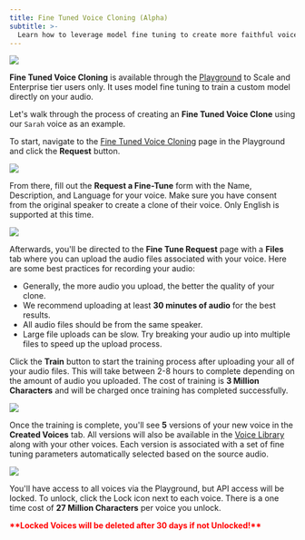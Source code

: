 ```yaml
---
title: Fine Tuned Voice Cloning (Alpha)
subtitle: >-
  Learn how to leverage model fine tuning to create more faithful voice clones.
---
```


<Frame background="subtle">
  <img src="/assets/images/fine-tune.png" />
</Frame>

**Fine Tuned Voice Cloning** is available through the [Playground](https://play.cartesia.ai) to Scale and Enterprise tier users only. It uses model fine tuning to train a custom model directly on your audio.

Let's walk through the process of creating an **Fine Tuned Voice Clone** using our `Sarah` voice as an example.

To start, navigate to the [Fine Tuned Voice Cloning](https://play.cartesia.ai/clone/requests) page in the Playground and click the **Request** button.

<Frame background="subtle">
  <img src="/assets/images/fine-tune-request.png" />
</Frame>

From there, fill out the **Request a Fine-Tune** form with the Name, Description, and Language for your voice. Make sure you have consent from the original speaker to create a clone of their voice. Only English is supported at this time.

<Frame background="subtle">
  <img src="/assets/images/fine-tune-form.png" />
</Frame>

Afterwards, you'll be directed to the **Fine Tune Request** page with a **Files** tab where you can upload the audio files associated with your voice. Here are some best practices for recording your audio:

- Generally, the more audio you upload, the better the quality of your clone.
- We recommend uploading at least **30 minutes of audio** for the best results.
- All audio files should be from the same speaker.
- Large file uploads can be slow. Try breaking your audio up into multiple files to speed up the upload process.

Click the **Train** button to start the training process after uploading your all of your audio files. This will take between 2-8 hours to complete depending on the amount of audio you uploaded. The cost of training is **3 Million Characters** and will be charged once training has completed successfully.

<Frame background="subtle">
  <img src="/assets/images/fine-tune-train.png" />
</Frame>

Once the training is complete, you'll see **5** versions of your new voice in the **Created Voices** tab. All versions will also be available in the [Voice Library](https://play.cartesia.ai/library) along with your other voices. Each version is associated with a set of fine tuning parameters automatically selected based on the source audio.

<Frame background="subtle">
  <img src="/assets/images/fine-tune-voices.png" />
</Frame>

You'll have access to all voices via the Playground, but API access will be locked. To unlock, click the Lock icon next to each voice. There is a one time cost of **27 Million Characters** per voice you unlock.

<p style="color: red; font-weight: bold">
  **Locked Voices will be deleted after 30 days if not Unlocked!**
</p>
